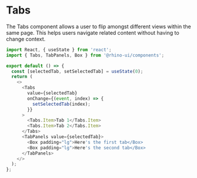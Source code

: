 
<Meta title="Components/Tabs/Codesandbox" />

# Tabs

The Tabs component allows a user to flip amongst different views within the same page. This helps users navigate related content without having to change context.

```js codesandbox=rhinolabs-components
import React, { useState } from 'react';
import { Tabs, TabPanels, Box } from '@rhino-ui/components';

export default () => {
  const [selectedTab, setSelectedTab] = useState(0);
  return (
    <>
      <Tabs
        value={selectedTab}
        onChange={(event, index) => {
          setSelectedTab(index);
        }}
      >
        <Tabs.Item>Tab 1</Tabs.Item>
        <Tabs.Item>Tab 2</Tabs.Item>
      </Tabs>
      <TabPanels value={selectedTab}>
        <Box padding="lg">Here's the first tab</Box>
        <Box padding="lg">Here's the second tab</Box>
      </TabPanels>
    </>
  );
};
```
